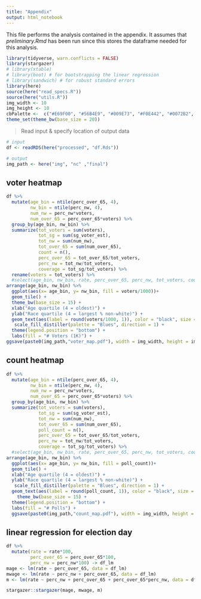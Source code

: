```yaml
---
title: "Appendix"
output: html_notebook
---
```


This file performs the analysis contained in the appendix. It assumes that _preliminary.Rmd_ has been run since this stores the dataframe needed for this analysis.

```r
library(tidyverse, warn.conflicts = FALSE)
library(stargazer)
# library(xtable)
# library(boot) # for bootstrapping the linear regression 
# library(sandwich) # for robust standard errors
library(here)
source(here("read_specs.R"))
source(here("utils.R"))
img_width <- 10
img_height <- 10
cbPalette <-  c("#E69F00", "#56B4E9", "#009E73", "#F0E442", "#0072B2", "#D55E00", "#CC79A7")
theme_set(theme_bw(base_size = 20))
```

> Read input & specify location of output data

```r
# input
df <- readRDS(here("processed", "df.Rds"))

# output
img_path <- here("img", "nc" ,"final") 
```


## voter heatmap
```r
df %>%
  mutate(age_bin = ntile(perc_over_65, 4),
         nw_bin = ntile(perc_nw, 4),
         num_nw = perc_nw*voters,
         num_over_65 = perc_over_65*voters) %>%
  group_by(age_bin, nw_bin) %>%
  summarize(tot_voters = sum(voters),
            tot_sg = sum(sg_voter_est),
            tot_nw = sum(num_nw),
            tot_over_65 = sum(num_over_65),
            count = n(), 
            perc_over_65 = tot_over_65/tot_voters,
            perc_nw = tot_nw/tot_voters,
            coverage = tot_sg/tot_voters) %>% 
  rename(voters = tot_voters) %>%
  #select(age_bin, nw_bin, rate, perc_over_65, perc_nw, tot_voters, count, everything()) %>%
arrange(age_bin, nw_bin) %>%
  ggplot(aes(x= age_bin, y= nw_bin, fill = voters/1000))+ 
  geom_tile() +
  theme_bw(base_size = 15) + 
  xlab("Age quartile (4 = oldest)") + 
  ylab("Race quartile (4 = largest % non-white)") + 
  geom_text(aes(label = round(voters/1000, 1)), color = "black", size = 5) +
   scale_fill_distiller(palette = "Blues", direction = 1) +
  theme(legend.position = "bottom") +
  labs(fill = "# Voters (1K)") + 
ggsave(paste0(img_path,"voter_map.pdf"), width = img_width, height = img_height, units = "in")
```

## count heatmap
```r
df %>%
  mutate(age_bin = ntile(perc_over_65, 4),
         nw_bin = ntile(perc_nw, 4),
         num_nw = perc_nw*voters,
         num_over_65 = perc_over_65*voters) %>%
  group_by(age_bin, nw_bin) %>%
  summarize(tot_voters = sum(voters),
            tot_sg = sum(sg_voter_est),
            tot_nw = sum(num_nw),
            tot_over_65 = sum(num_over_65),
            poll_count = n(), 
            perc_over_65 = tot_over_65/tot_voters,
            perc_nw = tot_nw/tot_voters,
            coverage = tot_sg/tot_voters) %>% 
  #select(age_bin, nw_bin, rate, perc_over_65, perc_nw, tot_voters, count, everything()) %>%
arrange(age_bin, nw_bin) %>%
  ggplot(aes(x= age_bin, y= nw_bin, fill = poll_count))+ 
  geom_tile() +
  xlab("Age quartile (4 = oldest)") + 
  ylab("Race quartile (4 = largest % non-white)") + 
   scale_fill_distiller(palette = "Blues", direction = 1) +
  geom_text(aes(label = round(poll_count, 1)), color = "black", size = 5) +
    theme_bw(base_size = 15) + 
  theme(legend.position = "bottom") +
  labs(fill = "# Polls") +
  ggsave(paste0(img_path,"count_map.pdf"), width = img_width, height = img_height, units = "in")
```


## linear regression for election day
```r
df %>%
  mutate(rate = rate*100,
         perc_over_65 = perc_over_65*100,
         perc_nw = perc_nw*100) -> df_lm 
mage <- lm(rate ~ perc_over_65, data = df_lm)
mwage <- lm(rate ~ perc_nw + perc_over_65, data = df_lm)
m <- lm(rate ~ perc_nw + perc_over_65 + perc_over_65*perc_nw, data = df_lm)

stargazer::stargazer(mage, mwage, m)
```


